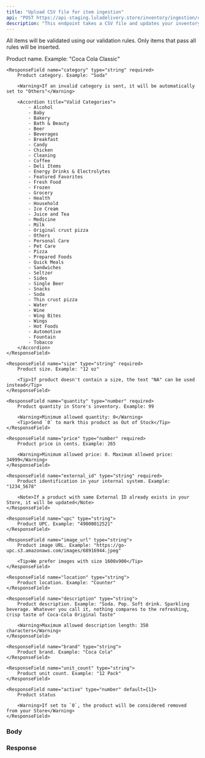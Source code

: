 ```yaml
---
title: "Upload CSV file for item ingestion"
api: "POST https://api-staging.luladelivery.store/inventory/ingestion/csv"
description: "This endpoint takes a CSV file and updates your inventory for the store. We upload the CSV file contanining the inventory items and the store gets updated with the items."
---
```


All items will be validated using our validation rules. Only items that pass all rules will be inserted.

<Accordion title="Validation rules">
    <ResponseField name="name" type="string" required>
        Product name. Example: "Coca Cola Classic"
    </ResponseField>

    <ResponseField name="category" type="string" required>
        Product category. Example: "Soda"

        <Warning>If an invalid category is sent, it will be automatically set to "Others"</Warning>

        <Accordion title="Valid Categories">
            - Alcohol
            - Baby
            - Bakery
            - Bath & Beauty
            - Beer
            - Beverages
            - Breakfast
            - Candy
            - Chicken
            - Cleaning
            - Coffee
            - Deli Items
            - Energy Drinks & Electrolytes
            - Featured Favorites
            - Fresh Food
            - Frozen
            - Grocery
            - Health
            - Household
            - Ice Cream
            - Juice and Tea
            - Medicine
            - Milk
            - Original crust pizza
            - Others
            - Personal Care
            - Pet Care
            - Pizza
            - Prepared Foods
            - Quick Meals
            - Sandwiches
            - Seltzer
            - Sides
            - Single Beer
            - Snacks
            - Soda
            - Thin crust pizza
            - Water
            - Wine
            - Wing Bites
            - Wings
            - Hot Foods
            - Automotive
            - Fountain
            - Tobacco
        </Accordion>
    </ResponseField>

    <ResponseField name="size" type="string" required>
        Product size. Example: "12 oz"

        <Tip>If product doesn't contain a size, the text "NA" can be used instead</Tip>
    </ResponseField>

    <ResponseField name="quantity" type="number" required>
        Product quantity in Store's inventory. Example: 99

        <Warning>Minimum allowed quantity: 0</Warning>
        <Tip>Send `0` to mark this product as Out of Stock</Tip>
    </ResponseField>

    <ResponseField name="price" type="number" required>
        Product price in cents. Example: 265

        <Warning>Minimum allowed price: 0. Maximum allowed price: 34999</Warning>
    </ResponseField>

    <ResponseField name="external_id" type="string" required>
        Product identification in your internal system. Example: "1234_5678"

        <Note>If a product with same External ID already exists in your Store, it will be updated</Note>
    </ResponseField>

    <ResponseField name="upc" type="string">
        Product UPC. Example: "49000012521"
    </ResponseField>

    <ResponseField name="image_url" type="string">
        Product image URL. Example: "https://go-upc.s3.amazonaws.com/images/68916944.jpeg"

        <Tip>We prefer images with size 1600x900</Tip>
    </ResponseField>

    <ResponseField name="location" type="string">
        Product location. Example: "Counter"
    </ResponseField>

    <ResponseField name="description" type="string">
        Product description. Example: "Soda. Pop. Soft drink. Sparkling beverage. Whatever you call it, nothing compares to the refreshing, crisp taste of Coca-Cola Original Taste"

        <Warning>Maximum allowed description length: 350 characters</Warning>
    </ResponseField>

    <ResponseField name="brand" type="string">
        Product brand. Example: "Coca Cola"
    </ResponseField>

    <ResponseField name="unit_count" type="string">
        Product unit count. Example: "12 Pack"
    </ResponseField>

    <ResponseField name="active" type="number" default={1}>
        Product status

        <Warning>If set to `0`, the product will be considered removed from your Store</Warning>
    </ResponseField>
</Accordion>

### Body

<ParamField body="file" type="file" required></ParamField>
<ParamField query="store_id" type="string" required></ParamField>

### Response

<Snippet file="job-response.mdx" />
